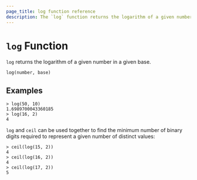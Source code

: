 ```yaml
---
page_title: log function reference
description: The `log` function returns the logarithm of a given number in a given base.
---
```


# `log` Function

`log` returns the logarithm of a given number in a given base.

```hcl
log(number, base)
```

## Examples

```shell-session
> log(50, 10)
1.6989700043360185
> log(16, 2)
4
```

`log` and `ceil` can be used together to find the minimum number of binary
digits required to represent a given number of distinct values:

```shell-session
> ceil(log(15, 2))
4
> ceil(log(16, 2))
4
> ceil(log(17, 2))
5
```
